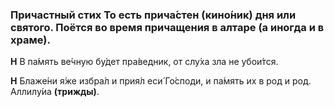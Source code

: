 
### Причастный стих <Tooltip>То есть прича́стен (кино́ник) дня или святого. Поётся во время прича­ще­ния в алтаре (а иногда и в храме).</Tooltip>

**Н** В па́мять ве́чную бу́дет пра́ведник, от слу́ха зла не убои́тся.

**Н** Блаже́ни я́же избра́л и прия́л еси́ Го́споди, и па́мять их в род и род. Аллилу́иа **(трижды)**.
